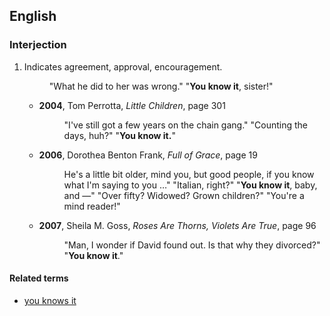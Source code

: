 ==English==
===Interjection===
{{en-intj|pos=[[you]] [[know]] [[it]]}}
#{{idiom}} Indicates agreement, approval, encouragement.
#: "What he did to her was wrong." "'''You know it''', sister!"
#*'''2004''', Tom Perrotta, ''Little Children'', page 301
#*:"I've still got a few years on the chain gang." "Counting the days, huh?" "'''You know it.'''"
#*'''2006''', Dorothea Benton Frank, ''Full of Grace'', page 19
#*:He's a little bit older, mind you, but good people, if you know what I'm saying to you …" "Italian, right?" "'''You know it''', baby, and —" "Over fifty? Widowed? Grown children?" "You're a mind reader!"
#*'''2007''', Sheila M. Goss, ''Roses Are Thorns, Violets Are True'', page 96
#*:"Man, I wonder if David found out. Is that why they divorced?" "'''You know it'''."

====Related terms====
*[[you knows it]]